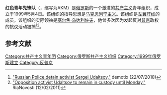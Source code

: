 '''红色青年先锋队'''（{{lang-ru|Авангард красной молодёжи}}，缩写为AKM）是[[俄罗斯|俄罗斯]]的一个激进的[[共产主义|共产主义]]青年组织，成立于1999年5月4日。该组织的指导思想是[[马克思列宁主义|马克思列宁主义]]。该组织是[[左翼阵线_(俄罗斯)|左翼阵线]]的成员。该组织的实际领袖是[[塞尔焦·乌达利佐夫|塞尔焦·乌达利佐夫]]，他曾多次因为发起反对[[普京|普京]]政权的抗议活动被捕<ref>[http://www.demotix.com/news/392825/russian-police-detain-activist-sergei-udaltsov "Russian Police detain activist Sergei Udaltsov,"] {{Wayback|url=http://www.demotix.com/news/392825/russian-police-detain-activist-sergei-udaltsov |date=20151005100158 }} demotix (22/07/2010)</ref><ref>[http://en.rian.ru/russia/20110212/162575867.html "Opposition activist Udaltsov to remain in custody until Monday,"] {{Wayback|url=http://en.rian.ru/russia/20110212/162575867.html |date=20130622074047 }} RiaNovosti (12/02/2011)</ref>。

==参考文献==
{{reflist}}

[[Category:共产主义青年团|Category:共产主义青年团]]
[[Category:俄罗斯共产主义组织|Category:俄罗斯共产主义组织]]
[[Category:1999年俄罗斯建立|Category:1999年俄罗斯建立]]
[[Category:反普京|Category:反普京]]